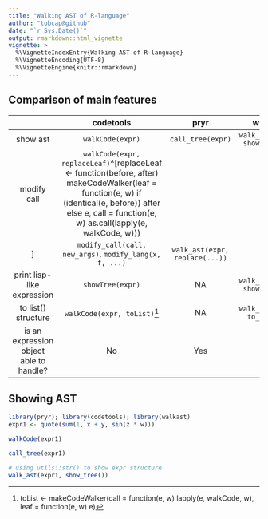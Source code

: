 ---
title: "Walking AST of R-language"
author: "tobcap@github"
date: "`r Sys.Date()`"
output: rmarkdown::html_vignette
vignette: >
  %\VignetteIndexEntry{Walking AST of R-language}
  %\VignetteEncoding{UTF-8}
  %\VignetteEngine{knitr::rmarkdown}
---

## Comparison of main features

|   | codetools | pryr | walkast |
|:-:|:-:|:-:|:-:|
| show ast | `walkCode(expr)` | `call_tree(expr)` | `walk_ast(expr, show_tree())` |
| modify call | `walkCode(expr, replaceLeaf)`^[replaceLeaf <- function(before, after) makeCodeWalker(leaf = function(e, w) if (identical(e, before)) after else e, call = function(e, w) as.call(lapply(e, walkCode, w)))
] | `modify_call(call, new_args)`, `modify_lang(x, f, ...)` | `walk_ast(expr, replace(...))` |
| print lisp-like expression | `showTree(expr)` | NA | `walk_ast(expr, show_lisp())` |
| to list() structure | `walkCode(expr, toList)`^[toList <- makeCodeWalker(call = function(e, w) lapply(e, walkCode, w), leaf = function(e, w) e)] | NA | `walk_ast(expr, to_list())` |
| is an expression object able to handle? | No | Yes | No |

## Showing AST
```{r, echo = TRUE, message = FALSE}
library(pryr); library(codetools); library(walkast)
expr1 <- quote(sum(1, x + y, sin(z * w)))

walkCode(expr1)

call_tree(expr1)

# using utils::str() to show expr structure
walk_ast(expr1, show_tree())
```
